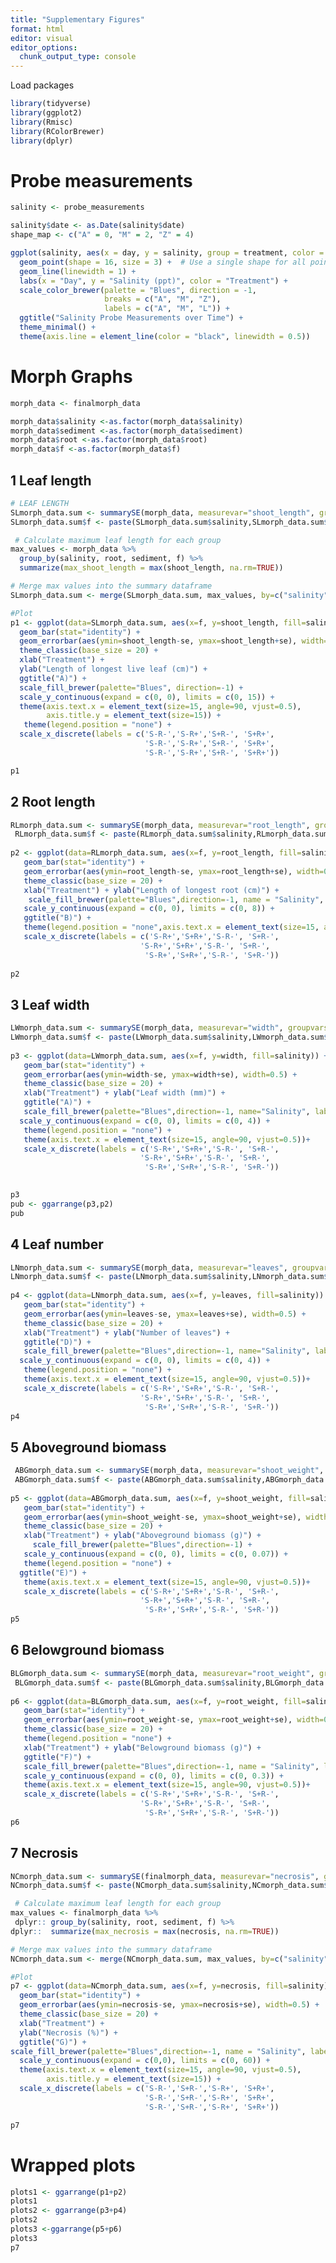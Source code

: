 ```yaml
---
title: "Supplementary Figures"
format: html
editor: visual
editor_options: 
  chunk_output_type: console
---
```


Load packages

```r
library(tidyverse)
library(ggplot2)
library(Rmisc)
library(RColorBrewer)
library(dplyr)
```

# Probe measurements
```r
salinity <- probe_measurements

salinity$date <- as.Date(salinity$date)
shape_map <- c("A" = 0, "M" = 2, "Z" = 4)

ggplot(salinity, aes(x = day, y = salinity, group = treatment, color = treatment)) +
  geom_point(shape = 16, size = 3) +  # Use a single shape for all points
  geom_line(linewidth = 1) +   
  labs(x = "Day", y = "Salinity (ppt)", color = "Treatment") +
  scale_color_brewer(palette = "Blues", direction = -1, 
                     breaks = c("A", "M", "Z"),  
                     labels = c("A", "M", "L")) + 
  ggtitle("Salinity Probe Measurements over Time") +
  theme_minimal() +
  theme(axis.line = element_line(color = "black", linewidth = 0.5))
```

# Morph Graphs
```r
morph_data <- finalmorph_data

morph_data$salinity <-as.factor(morph_data$salinity)
morph_data$sediment <-as.factor(morph_data$sediment)
morph_data$root <-as.factor(morph_data$root)
morph_data$f <-as.factor(morph_data$f)
```


## 1 Leaf length
```r
# LEAF LENGTH
SLmorph_data.sum <- summarySE(morph_data, measurevar="shoot_length", groupvars=c("salinity","root", "sediment", "f"))
SLmorph_data.sum$f <- paste(SLmorph_data.sum$salinity,SLmorph_data.sum$root, SLmorph_data.sum$sediment)

 # Calculate maximum leaf length for each group
max_values <- morph_data %>%
  group_by(salinity, root, sediment, f) %>%
  summarize(max_shoot_length = max(shoot_length, na.rm=TRUE))

# Merge max values into the summary dataframe
SLmorph_data.sum <- merge(SLmorph_data.sum, max_values, by=c("salinity", "root", "sediment", "f"))

#Plot
p1 <- ggplot(data=SLmorph_data.sum, aes(x=f, y=shoot_length, fill=salinity)) + 
  geom_bar(stat="identity") +
  geom_errorbar(aes(ymin=shoot_length-se, ymax=shoot_length+se), width=0.5) +
  theme_classic(base_size = 20) +
  xlab("Treatment") + 
  ylab("Length of longest live leaf (cm)") + 
  ggtitle("A)") +
  scale_fill_brewer(palette="Blues", direction=-1) +
  scale_y_continuous(expand = c(0, 0), limits = c(0, 15)) +
  theme(axis.text.x = element_text(size=15, angle=90, vjust=0.5),
        axis.title.y = element_text(size=15)) + 
   theme(legend.position = "none") +
  scale_x_discrete(labels = c('S-R-','S-R+','S+R-', 'S+R+', 
                              'S-R-','S-R+','S+R-', 'S+R+', 
                              'S-R-','S-R+','S+R-', 'S+R+'))

p1
```

## 2 Root length
```r
RLmorph_data.sum <- summarySE(morph_data, measurevar="root_length", groupvars=c("salinity","root", "sediment", "f"))
 RLmorph_data.sum$f <- paste(RLmorph_data.sum$salinity,RLmorph_data.sum$root, RLmorph_data.sum$sediment)
 
p2 <- ggplot(data=RLmorph_data.sum, aes(x=f, y=root_length, fill=salinity)) + 
   geom_bar(stat="identity") +
   geom_errorbar(aes(ymin=root_length-se, ymax=root_length+se), width=0.5) +
   theme_classic(base_size = 20) +
   xlab("Treatment") + ylab("Length of longest root (cm)") + 
    scale_fill_brewer(palette="Blues",direction=-1, name = "Salinity", labels = c("Ambient", "Medium", "Low")) +   
   scale_y_continuous(expand = c(0, 0), limits = c(0, 8)) +
   ggtitle("B)") +
   theme(legend.position = "none",axis.text.x = element_text(size=15, angle=90, vjust=0.5))+ 
   scale_x_discrete(labels = c('S-R+','S+R+','S-R-', 'S+R-', 
                             'S-R+','S+R+','S-R-', 'S+R-', 
                              'S-R+','S+R+','S-R-', 'S+R-'))
  
p2
```

## 3 Leaf width
```r
LWmorph_data.sum <- summarySE(morph_data, measurevar="width", groupvars=c("salinity","root", "sediment", "f"))
LWmorph_data.sum$f <- paste(LWmorph_data.sum$salinity,LWmorph_data.sum$root, LWmorph_data.sum$sediment)
 
p3 <- ggplot(data=LWmorph_data.sum, aes(x=f, y=width, fill=salinity)) + 
   geom_bar(stat="identity") +
   geom_errorbar(aes(ymin=width-se, ymax=width+se), width=0.5) +
   theme_classic(base_size = 20) +
   xlab("Treatment") + ylab("Leaf width (mm)") + 
   ggtitle("A)") +
   scale_fill_brewer(palette="Blues",direction=-1, name="Salinity", labels=c("Ambient", "Medium", "Low")) +   
  scale_y_continuous(expand = c(0, 0), limits = c(0, 4)) +
   theme(legend.position = "none") +
   theme(axis.text.x = element_text(size=15, angle=90, vjust=0.5))+ 
   scale_x_discrete(labels = c('S-R+','S+R+','S-R-', 'S+R-', 
                             'S-R+','S+R+','S-R-', 'S+R-', 
                              'S-R+','S+R+','S-R-', 'S+R-'))
 

p3
pub <- ggarrange(p3,p2)
pub
```

## 4 Leaf number
```r
LNmorph_data.sum <- summarySE(morph_data, measurevar="leaves", groupvars=c("salinity","root", "sediment", "f"))
LNmorph_data.sum$f <- paste(LNmorph_data.sum$salinity,LNmorph_data.sum$root, LNmorph_data.sum$sediment)
 
p4 <- ggplot(data=LNmorph_data.sum, aes(x=f, y=leaves, fill=salinity)) + 
   geom_bar(stat="identity") +
   geom_errorbar(aes(ymin=leaves-se, ymax=leaves+se), width=0.5) +
   theme_classic(base_size = 20) +
   xlab("Treatment") + ylab("Number of leaves") + 
   ggtitle("D)") +
   scale_fill_brewer(palette="Blues",direction=-1, name="Salinity", labels=c("Ambient", "Medium", "Low")) +   
  scale_y_continuous(expand = c(0, 0), limits = c(0, 4)) +
   theme(legend.position = "none") +
   theme(axis.text.x = element_text(size=15, angle=90, vjust=0.5))+ 
   scale_x_discrete(labels = c('S-R+','S+R+','S-R-', 'S+R-', 
                             'S-R+','S+R+','S-R-', 'S+R-', 
                              'S-R+','S+R+','S-R-', 'S+R-'))
p4
```

## 5 Aboveground biomass
```r
 ABGmorph_data.sum <- summarySE(morph_data, measurevar="shoot_weight", groupvars=c("salinity","root", "sediment", "f"))
 ABGmorph_data.sum$f <- paste(ABGmorph_data.sum$salinity,ABGmorph_data.sum$root, ABGmorph_data.sum$sediment)
 
p5 <- ggplot(data=ABGmorph_data.sum, aes(x=f, y=shoot_weight, fill=salinity)) + 
   geom_bar(stat="identity") +
   geom_errorbar(aes(ymin=shoot_weight-se, ymax=shoot_weight+se), width=0.5, size = 0.3) +
   theme_classic(base_size = 20) +
   xlab("Treatment") + ylab("Aboveground biomass (g)") + 
     scale_fill_brewer(palette="Blues",direction=-1) +
   scale_y_continuous(expand = c(0, 0), limits = c(0, 0.07)) +
   theme(legend.position = "none") + 
  ggtitle("E)") +
   theme(axis.text.x = element_text(size=15, angle=90, vjust=0.5))+ 
   scale_x_discrete(labels = c('S-R+','S+R+','S-R-', 'S+R-', 
                             'S-R+','S+R+','S-R-', 'S+R-', 
                              'S-R+','S+R+','S-R-', 'S+R-'))
p5
```

## 6 Belowground biomass
```r
BLGmorph_data.sum <- summarySE(morph_data, measurevar="root_weight", groupvars=c("salinity","root", "sediment", "f"))
 BLGmorph_data.sum$f <- paste(BLGmorph_data.sum$salinity,BLGmorph_data.sum$root, BLGmorph_data.sum$sediment)
 
p6 <- ggplot(data=BLGmorph_data.sum, aes(x=f, y=root_weight, fill=salinity)) + 
   geom_bar(stat="identity") +
   geom_errorbar(aes(ymin=root_weight-se, ymax=root_weight+se), width=0.5) +
   theme_classic(base_size = 20) +
   theme(legend.position = "none") + 
   xlab("Treatment") + ylab("Belowground biomass (g)") + 
   ggtitle("F)") +
   scale_fill_brewer(palette="Blues",direction=-1, name = "Salinity", labels = c("Ambient", "Medium", "Low")) +   
   scale_y_continuous(expand = c(0, 0), limits = c(0, 0.3)) +
   theme(axis.text.x = element_text(size=15, angle=90, vjust=0.5))+ 
   scale_x_discrete(labels = c('S-R+','S+R+','S-R-', 'S+R-', 
                             'S-R+','S+R+','S-R-', 'S+R-', 
                              'S-R+','S+R+','S-R-', 'S+R-'))
p6
```

## 7 Necrosis
```r
NCmorph_data.sum <- summarySE(finalmorph_data, measurevar="necrosis", groupvars=c("salinity","root", "sediment", "f"))
NCmorph_data.sum$f <- paste(NCmorph_data.sum$salinity,NCmorph_data.sum$root, NCmorph_data.sum$sediment)

 # Calculate maximum leaf length for each group
max_values <- finalmorph_data %>%
 dplyr:: group_by(salinity, root, sediment, f) %>%
dplyr::  summarize(max_necrosis = max(necrosis, na.rm=TRUE))

# Merge max values into the summary dataframe
NCmorph_data.sum <- merge(NCmorph_data.sum, max_values, by=c("salinity", "root", "sediment", "f"))

#Plot
p7 <- ggplot(data=NCmorph_data.sum, aes(x=f, y=necrosis, fill=salinity)) + 
  geom_bar(stat="identity") +
  geom_errorbar(aes(ymin=necrosis-se, ymax=necrosis+se), width=0.5) +
  theme_classic(base_size = 20) +
  xlab("Treatment") + 
  ylab("Necrosis (%)") + 
  ggtitle("G)") +
scale_fill_brewer(palette="Blues",direction=-1, name = "Salinity", labels = c("Ambient", "Medium", "Low")) +   
  scale_y_continuous(expand = c(0,0), limits = c(0, 60)) +
  theme(axis.text.x = element_text(size=15, angle=90, vjust=0.5),
        axis.title.y = element_text(size=15)) + 
  scale_x_discrete(labels = c('S-R-','S+R-','S-R+', 'S+R+', 
                              'S-R-','S+R-','S-R+', 'S+R+',
                              'S-R-','S+R-','S-R+', 'S+R+'))

p7
```


# Wrapped plots
```r
plots1 <- ggarrange(p1+p2)
plots1
plots2 <- ggarrange(p3+p4)
plots2
plots3 <-ggarrange(p5+p6)
plots3
p7
```





